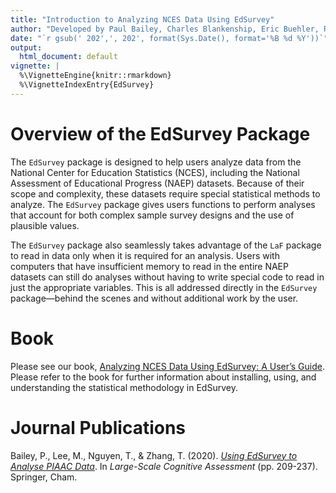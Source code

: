 ---
title: "Introduction to Analyzing NCES Data Using EdSurvey"
author: "Developed by Paul Bailey, Charles Blankenship, Eric Buehler, Ren C'deBaca, Nancy Collins, Ahmad Emad, Thomas Fink,  Huade Huo, Frank Fonseca, Julian Gerez, Sun-joo Lee, Michael Lee, Jiayi Li, Yuqi Liao, Alex Lishinski, Thanh Mai, Trang Nguyen, Emmanuel Sikali, Qingshu Xie, Sinan Yavuz, Jiao Yu, and Ting Zhang"
date: "`r gsub(' 202',', 202', format(Sys.Date(), format='%B %d %Y'))`"
output:
  html_document: default
vignette: |
  %\VignetteEngine{knitr::rmarkdown}
  %\VignetteIndexEntry{EdSurvey}
---
  
# Overview of the EdSurvey Package
  
The `EdSurvey` package is designed to help users analyze data from the National Center for Education Statistics (NCES), including the National Assessment of Educational Progress (NAEP) datasets. Because of their scope and complexity, these datasets require special statistical methods to analyze. The `EdSurvey` package gives users functions to perform analyses that account for both complex sample survey designs and the use of plausible values.

The `EdSurvey` package also seamlessly takes advantage of the `LaF` package to read in data only when it is required for an analysis. Users with computers that have insufficient memory to read in the entire NAEP datasets can still do analyses without having to write special code to read in just the appropriate variables. This is all addressed directly in the `EdSurvey` package---behind the scenes and without additional work by the user.

# Book

Please see our book, [Analyzing NCES Data Using EdSurvey: A User's Guide](https://naep-research.airprojects.org/portals/0/edsurvey_a_users_guide/_book/index.html). Please refer to the book for further information about installing, using, and understanding the statistical methodology in EdSurvey.
 
# Journal Publications

Bailey, P., Lee, M., Nguyen, T., & Zhang, T. (2020). [*Using EdSurvey to Analyse PIAAC Data*](https://link.springer.com/content/pdf/10.1007/978-3-030-47515-4_9.pdf). In *Large-Scale Cognitive Assessment* (pp. 209-237). Springer, Cham.

